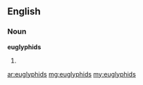 ==English==

===Noun===
'''euglyphids'''

# {{plural of|euglyphid}}

[[ar:euglyphids]]
[[mg:euglyphids]]
[[my:euglyphids]]